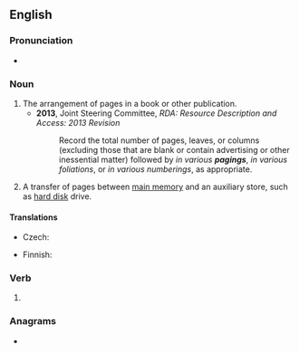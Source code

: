==English==
{{wikipedia}}

===Pronunciation===
* {{IPA|/ˈpeɪdʒɪŋ/|lang=en}}

===Noun===
{{en-noun|~}}

# The arrangement of pages in a book or other publication.
#* '''2013''', Joint Steering Committee, ''RDA: Resource Description and Access: 2013 Revision''
#*: Record the total number of pages, leaves, or columns (excluding those that are blank or contain advertising or other inessential matter) followed by ''in various '''pagings''''', ''in various foliations'', or ''in various numberings'', as appropriate.
# {{lb|en|computing}} A transfer of pages between [[main memory]] and an auxiliary store, such as [[hard disk]] drive.

====Translations====
{{trans-top|transfer of pages}}
* Czech: {{t|cs|stránkování|n}}
{{trans-mid}}
* Finnish: {{t|fi|sivutus}}
{{trans-bottom}}

===Verb===
{{head|en|present participle}}

# {{present participle of|page|lang=en|nocat=1}}

===Anagrams===
* {{anagrams|en|a=agginp|gaping}}